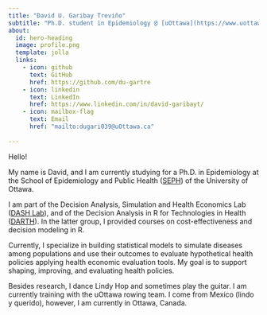 ```yaml
---
title: "David U. Garibay Treviño"
subtitle: "Ph.D. student in Epidemiology @ [uOttawa](https://www.uottawa.ca/en)"
about:
  id: hero-heading
  image: profile.png
  template: jolla
  links: 
    - icon: github
      text: GitHub
      href: https://github.com/du-gartre
    - icon: linkedin
      text: LinkedIn
      href: https://www.linkedin.com/in/david-garibayt/
    - icon: mailbox-flag
      text: Email
      href: "mailto:dugari039@uOttawa.ca"
  
---
```


::: {#hero-heading}

Hello!

My name is David, and I am currently studying for a Ph.D. in Epidemiology at the School of Epidemiology and Public Health ([SEPH](https://www.uottawa.ca/faculty-medicine/epidemiology)) of the University of Ottawa. 

I am part of the Decision Analysis, Simulation and Health Economics Lab ([DASH Lab](https://www.dashlab.ca/)), and of the Decision Analysis in R for Technologies in Health ([DARTH](https://darthworkgroup.com/)). In the latter group, I provided courses on cost-effectiveness and decision modeling in R.

Currently, I specialize in building statistical models to simulate diseases among populations and use their outcomes to evaluate hypothetical health policies applying health economic evaluation tools. My goal is to support shaping, improving, and evaluating health policies.

Besides research, I dance Lindy Hop and sometimes play the guitar. I am currently training with the uOttawa rowing team. I come from Mexico (lindo y querido), however, I am currently in Ottawa, Canada.

:::

